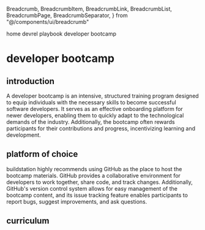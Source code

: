   Breadcrumb,
  BreadcrumbItem,
  BreadcrumbLink,
  BreadcrumbList,
  BreadcrumbPage,
  BreadcrumbSeparator,
} from "@/components/ui/breadcrumb"

<Breadcrumb>
  <BreadcrumbList>
    <BreadcrumbItem>
      <BreadcrumbLink href="/">home</BreadcrumbLink>
    </BreadcrumbItem>
    <BreadcrumbSeparator />
    <BreadcrumbItem>
      <BreadcrumbLink href="/devrel-playbook">devrel playbook</BreadcrumbLink>
    </BreadcrumbItem>
    <BreadcrumbSeparator />
    <BreadcrumbItem>
      <BreadcrumbPage>developer bootcamp</BreadcrumbPage>
    </BreadcrumbItem>
  </BreadcrumbList>
</Breadcrumb>

# developer bootcamp

## introduction
A developer bootcamp is an intensive, structured training program designed to equip individuals with the necessary skills to become successful software developers. It serves as an effective onboarding platform for newer developers, enabling them to quickly adapt to the technological demands of the industry. Additionally, the bootcamp often rewards participants for their contributions and progress, incentivizing learning and development.

## platform of choice
buildstation highly recommends using GitHub as the place to host the bootcamp materials. GitHub provides a collaborative environment for developers to work together, share code, and track changes. Additionally, GitHub's version control system allows for easy management of the bootcamp content, and its issue tracking feature enables participants to report bugs, suggest improvements, and ask questions.

## curriculum
